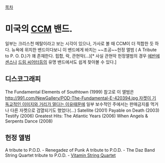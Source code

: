 [[목차]]
=  미국의 [[CCM]] 밴드. =
일부는 크리스천 메탈이라고 보는 시각이 있으나, 가사로 볼 때 CCM이 더 적합한 듯 하다.
뉴욕에 위치한 밴드이다보니 이 밴드에게 바치는 ~~조공~~헌정 앨범 ( A Tribute to P. O. D.)가 꽤 존재한다. 힙합, 락, 관현악(...)[* 사실 관현악 헌정앨범의 경우 [[에반에센스]]나 [[드림 씨어터]]등의 유명 밴드에서도 쉽게 찾아볼 수 있다.]
== 디스코그래피 ==
The Fundamental Elements of Southtown (1999) 참고로 이 앨범은 [[http://991.com/NewGallery/POD-The-Fundamental-E-420394.jpg 자켓이 기독교적인 이미지와 거리가 멀다는 이유]]때문에 일부 보수적인 주에서는 판매금지를 먹거나 다른 자켓으로 검열되기도 했었다(...)
Satellite (2001)
Payable on Death (2003)
Testify (2006)
Greatest Hits: The Atlantic Years (2006)
When Angels & Serpents Dance (2008)
== 헌정 앨범 ==
A tribute to P.O.D. - Renegadez of Punk
A tribute to P.O.D. - The Daz Band
String Quartet tribute to P.O.D. - [[Vitamin String Quartet]]
